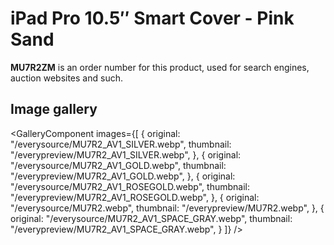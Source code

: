 
# iPad Pro 10.5″ Smart Cover - Pink Sand

<Callout type='info' emoji='👉🏻'>**MU7R2ZM** is an order number for this product, used for search engines, auction websites and such.</Callout>

## Image gallery

<GalleryComponent
    images={[
      {
        original: "/everysource/MU7R2_AV1_SILVER.webp",
        thumbnail: "/everypreview/MU7R2_AV1_SILVER.webp",
      },
      {
        original: "/everysource/MU7R2_AV1_GOLD.webp",
        thumbnail: "/everypreview/MU7R2_AV1_GOLD.webp",
      },
      {
        original: "/everysource/MU7R2_AV1_ROSEGOLD.webp",
        thumbnail: "/everypreview/MU7R2_AV1_ROSEGOLD.webp",
      },
      {
        original: "/everysource/MU7R2.webp",
        thumbnail: "/everypreview/MU7R2.webp",
      },
      {
        original: "/everysource/MU7R2_AV1_SPACE_GRAY.webp",
        thumbnail: "/everypreview/MU7R2_AV1_SPACE_GRAY.webp",
      }
    ]}
  />
